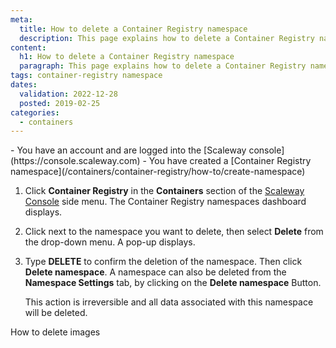 ```yaml
---
meta:
  title: How to delete a Container Registry namespace
  description: This page explains how to delete a Container Registry namespace.
content:
  h1: How to delete a Container Registry namespace
  paragraph: This page explains how to delete a Container Registry namespace.
tags: container-registry namespace 
dates:
  validation: 2022-12-28
  posted: 2019-02-25
categories:
  - containers
---
```


<Macro id="iam-requirements" />

<Message type="requirement">
  - You have an account and are logged into the [Scaleway console](https://console.scaleway.com) 
  - You have created a [Container Registry namespace](/containers/container-registry/how-to/create-namespace)
</Message>

1. Click **Container Registry** in the **Containers** section of the [Scaleway Console](https://console.scaleway.com) side menu. The Container Registry namespaces dashboard displays.
2. Click <Icon name="more" /> next to the namespace you want to delete, then select **Delete** from the drop-down menu. A pop-up displays. 
    <Lightbox src="scaleway-registry_delete_namespace.webp" />
3. Type **DELETE** to confirm the deletion of the namespace. Then click **Delete namespace**.
    <Message type="tip">
      A namespace can also be deleted from the **Namespace Settings** tab, by clicking on the **Delete namespace** Button.
    </Message>

    <Message type="important">
      This action is irreversible and all data associated with this namespace will be deleted.
    </Message>


<Navigation title="See Also">
  <PreviousButton to="/containers/container-registry/how-to/delete-image/">How to delete images</PreviousButton>
</Navigation>
